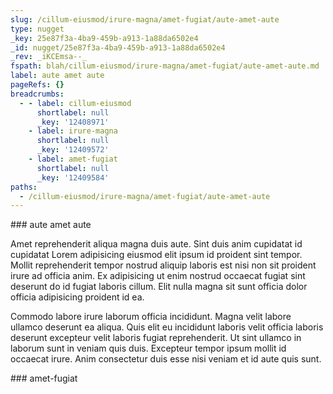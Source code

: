 ```yaml
---
slug: /cillum-eiusmod/irure-magna/amet-fugiat/aute-amet-aute
type: nugget
_key: 25e87f3a-4ba9-459b-a913-1a88da6502e4
_id: nugget/25e87f3a-4ba9-459b-a913-1a88da6502e4
_rev: _iKCEmsa--_
fspath: blah/cillum-eiusmod/irure-magna/amet-fugiat/aute-amet-aute.md
label: aute amet aute
pageRefs: {}
breadcrumbs:
  - - label: cillum-eiusmod
      shortlabel: null
      _key: '12408971'
    - label: irure-magna
      shortlabel: null
      _key: '12409572'
    - label: amet-fugiat
      shortlabel: null
      _key: '12409584'
paths:
  - /cillum-eiusmod/irure-magna/amet-fugiat/aute-amet-aute
---
```


<NuggetArea>
<Nugget slug="/cillum-eiusmod/irure-magna/amet-fugiat/aute-amet-aute" type="nugget" _key="25e87f3a-4ba9-459b-a913-1a88da6502e4" _id="nugget/25e87f3a-4ba9-459b-a913-1a88da6502e4" _rev="_iKCEmsa--_" fspath="blah/cillum-eiusmod/irure-magna/amet-fugiat/aute-amet-aute.md" label="aute amet aute" paths="/cillum-eiusmod/irure-magna/amet-fugiat/aute-amet-aute">
<NuggetBody>
### aute amet aute

Amet reprehenderit aliqua magna duis aute. Sint duis anim cupidatat id cupidatat Lorem adipisicing eiusmod elit ipsum id proident sint tempor. Mollit reprehenderit tempor nostrud aliquip laboris est nisi non sit proident irure ad officia anim. Ex adipisicing ut enim nostrud occaecat fugiat sint deserunt do id fugiat laboris cillum. Elit nulla magna sit sunt officia dolor officia adipisicing proident id ea.

Commodo labore irure laborum officia incididunt. Magna velit labore ullamco deserunt ea aliqua. Quis elit eu incididunt laboris velit officia laboris deserunt excepteur velit laboris fugiat reprehenderit. Ut sint ullamco in laborum sunt in veniam quis duis. Excepteur tempor ipsum mollit id occaecat irure. Anim consectetur duis esse nisi veniam et id aute quis sunt.

</NuggetBody>
<Breadcrumbs>
<Crumbs>
<Crumb _key="12408971" label="cillum-eiusmod" /><Crumb _key="12409572" label="irure-magna" /><Crumb _key="12409584" label="amet-fugiat" />
</Crumbs>
</Breadcrumbs>
</Nugget>

<NuggetsInbound>
</NuggetsInbound>
<NuggetsOutbound>
</NuggetsOutbound>
</NuggetArea>
<PassagesInbound>
<Passage direction="inbound" type="passage" _key="12409584" _id="passage/12409584" _rev="_iKCEmsa---" label="amet-fugiat" passage="amet-fugiat" fspath="blah/cillum-eiusmod/irure-magna/amet-fugiat" paths="/cillum-eiusmod/irure-magna/amet-fugiat" slug="/cillum-eiusmod/irure-magna/amet-fugiat">
<NuggetBody>
### amet-fugiat

</NuggetBody>
<Breadcrumbs>
<Crumbs>
<Crumb _key="12408971" label="cillum-eiusmod" /><Crumb _key="12409572" label="irure-magna" />
</Crumbs>
</Breadcrumbs>
</Passage>

</PassagesInbound>
<PassagesOutbound>
</PassagesOutbound>